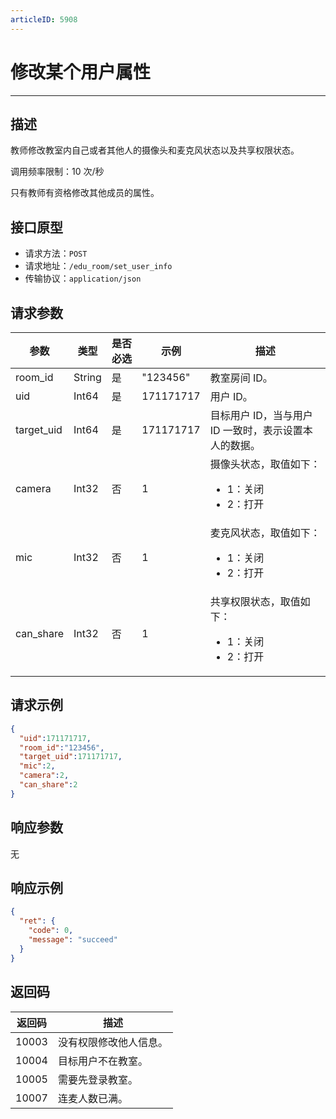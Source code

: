 ```yaml
---
articleID: 5908
---
```



# 修改某个用户属性
---
## 描述

教师修改教室内自己或者其他人的摄像头和麦克风状态以及共享权限状态。

调用频率限制：10 次/秒

<Warning title="Warning">


只有教师有资格修改其他成员的属性。
</Warning>



## 接口原型

* 请求方法：`POST`
* 请求地址：`/edu_room/set_user_info`
* 传输协议：`application/json`



## 请求参数

| 参数       | 类型   | 是否必选 | 示例      | 描述                                          |
| ---------- | ------ | -------- | --------- | --------------------------------------------- |
| room_id    | String | 是       | "123456"  | 教室房间 ID。                                    |
| uid        | Int64  | 是       | 171171717 | 用户 ID。                                        |
| target_uid | Int64  | 是       | 171171717 | 目标用户 ID，当与用户 ID 一致时，表示设置本人的数据。 |
| camera     | Int32  | 否       | 1         | 摄像头状态，取值如下：<ul><li>1：关闭</li><li>2：打开</li></ul>                  |
| mic        | Int32  | 否       | 1         | 麦克风状态，取值如下：<ul><li>1：关闭</li><li>2：打开</li></ul>                  |
| can_share  | Int32  | 否       | 1         | 共享权限状态，取值如下：<ul><li>1：关闭</li><li>2：打开</li></ul>                |



## 请求示例

```json
{
  "uid":171171717,
  "room_id":"123456",
  "target_uid":171171717,
  "mic":2,
  "camera":2,
  "can_share":2
}
```



## 响应参数

无



## 响应示例

```json
{
  "ret": {
    "code": 0,
    "message": "succeed"
  }
}
```



## 返回码

| 返回码 | 描述                 |
| ------ | -------------------- |
| 10003  | 没有权限修改他人信息。 |
| 10004  | 目标用户不在教室。     |
| 10005  | 需要先登录教室。       |
| 10007  | 连麦人数已满。         |
